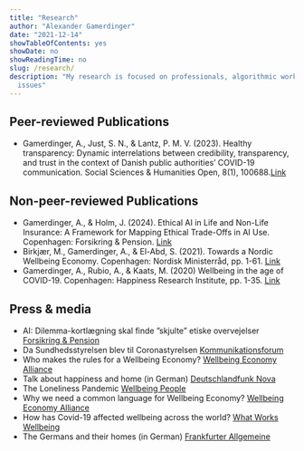 ```yaml
---
title: "Research"
author: "Alexander Gamerdinger"
date: "2021-12-14"
showTableOfContents: yes
showDate: no
showReadingTime: no
slug: /research/
description: "My research is focused on professionals, algorithmic work and wellbeing-related
  issues"
---
```


## Peer-reviewed Publications

-   Gamerdinger, A., Just, S. N., & Lantz, P. M. V. (2023). Healthy transparency: Dynamic interrelations between credibility, transparency, and trust in the context of Danish public authorities' COVID-19 communication. Social Sciences & Humanities Open, 8(1), 100688.[Link](https://www.sciencedirect.com/science/article/pii/S2590291123002930)

## Non-peer-reviewed Publications

- Gamerdinger, A., & Holm, J. (2024). Ethical AI in Life and Non-Life Insurance: A Framework for Mapping Ethical Trade-Offs in AI Use. Copenhagen: Forsikring & Pension. [Link](https://fogp.dk/media/n23fabwb/ethical-ai-in-life-and-non-life-insurance-final-oktober-2024.pdf)
-   Birkjær, M., Gamerdinger, A., & El-Abd, S. (2021). Towards a Nordic Wellbeing Economy. Copenhagen: Nordisk Ministerråd, pp. 1-61. [Link](https://doi.org/10.6027/nord2021-049)
-   Gamerdinger, A., Rubio, A., & Kaats, M. (2020) Wellbeing in the age of COVID-19. Copenhagen: Happiness Research Institute, pp. 1-35. [Link](https://www.happinessresearchinstitute.com/covid-19)

## Press & media

- AI: Dilemma-kortlægning skal finde ”skjulte” etiske overvejelser [Forsikring & Pension](https://fogp.dk/politik/digitalisering-og-dataetik/kunstig-intelligens/ai-dilemma-kortlaegning-skal-finde-skjulte-etiske-overvejelser/)
- Da Sundhedsstyrelsen blev til Coronastyrelsen [Kommunikationsforum](https://www.kommunikationsforum.dk/artikler/Saadan-kommunikerede-SST-under-pandemien)
-   Who makes the rules for a Wellbeing Economy? [Wellbeing Economy Alliance](https://weall.org/who-makes-the-rules-for-a-wellbeing-economy)
-   Talk about happiness and home (in German) [Deutschlandfunk Nova](https://www.deutschlandfunknova.de/beitrag/wohnen-unser-traum-vom-eigenheim-lebt)
-   The Loneliness Pandemic [Wellbeing People](https://www.youtube.com/watch?v=P9lXf1QTjSM)
-   Why we need a common language for Wellbeing Economy? [Wellbeing Economy Alliance](https://weall.org/why-we-need-a-common-language-for-wellbeing-economy)
-   How has Covid-19 affected wellbeing across the world? [What Works Wellbeing](https://whatworkswellbeing.org/blog/how-has-covid-19-affected-wellbeing-across-the-world/)
-   The Germans and their homes (in German) [Frankfurter Allgemeine](https://www.faz.net/aktuell/wirtschaft/gluecks-studie-die-deutschen-lieben-ihre-haeuser-16255243.html)
